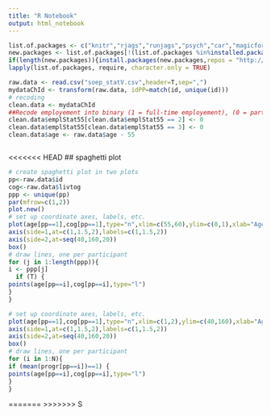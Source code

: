 ```yaml
---
title: "R Notebook"
output: html_notebook
---
```


```r

list.of.packages <- c("knitr","rjags","runjags","psych","car","magicfor","lattice","Hmisc", "DataExplorer", "CorrMixed")
new.packages <- list.of.packages[!(list.of.packages %in%installed.packages()[,"Package"])]
if(length(new.packages)){install.packages(new.packages,repos = "http://cran.us.r-project.org")}
lapply(list.of.packages, require, character.only = TRUE)

```

```r

raw.data <- read.csv("soep_statV.csv",header=T,sep=",")
mydataChId <- transform(raw.data, idPP=match(id, unique(id)))
# recoding
clean.data <- mydataChId
##Recode employement into binary (1 = full-time employement), (0 = part time-and unemployed)
clean.data$emplStat55[clean.data$emplStat55 == 2] <- 0
clean.data$emplStat55[clean.data$emplStat55 == 3] <- 0
clean.data$age <- raw.data$age - 55 
```
```r

```

<<<<<<< HEAD
## spaghetti plot 

```r
# create spaghetti plot in two plots
pp<-raw.data$id
cog<-raw.data$livtog
ppp <- unique(pp)
par(mfrow=c(1,2)) 
plot.new()
# set up coordinate axes, labels, etc.
plot(age[pp==1],cog[pp==1],type="n",xlim=c(55,60),ylim=c(0,1),xlab="Age (in years)",ylab="IQ",axes=F)
axis(side=1,at=c(1,1.5,2),labels=c(1,1.5,2))
axis(side=2,at=seq(40,160,20))
box()
# draw lines, one per participant
for (j in 1:length(ppp)){
i <- ppp[j]
  if (T) {
points(age[pp==i],cog[pp==i],type="l")
}
}

# set up coordinate axes, labels, etc.
plot(age[pp==1],cog[pp==1],type="n",xlim=c(1,2),ylim=c(40,160),xlab="Age (in years)",ylab="IQ",axes=F, main="Intervention")
axis(side=1,at=c(1,1.5,2),labels=c(1,1.5,2))
axis(side=2,at=seq(40,160,20))
box()
# draw lines, one per participant
for (i in 1:N){
if (mean(progr[pp==i])==1) {
points(age[pp==i],cog[pp==i],type="l")
}
}
```
=======
>>>>>>> S
